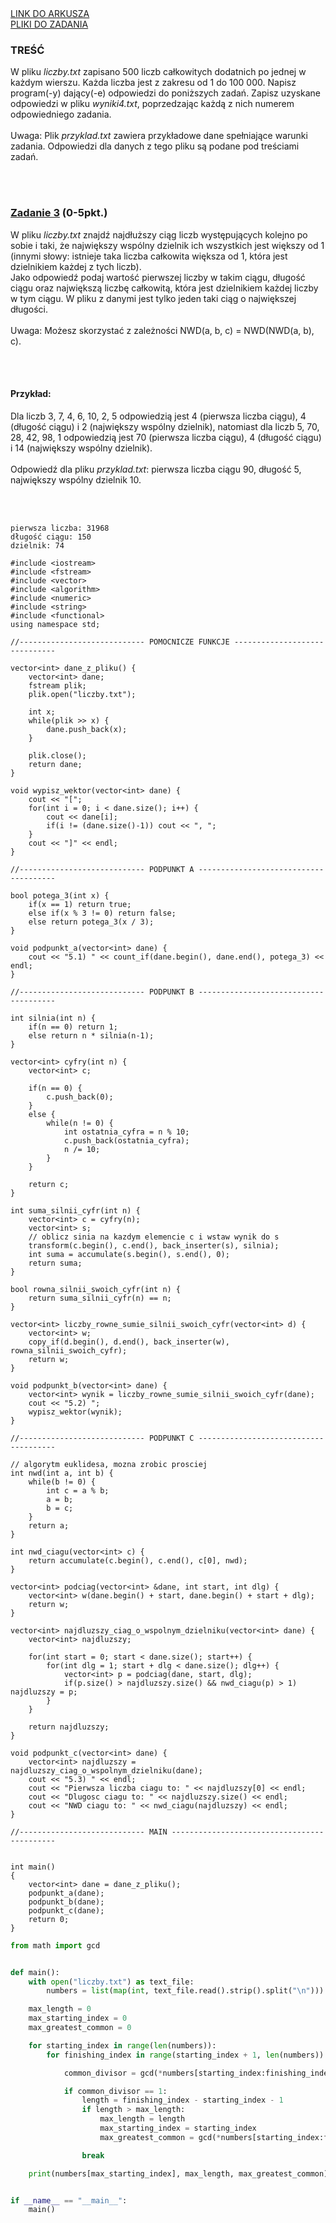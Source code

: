
<div className="box_link"><a className="link  link_materials" target="_blank" href="https://cke.gov.pl/images/_EGZAMIN_MATURALNY_OD_2015/Arkusze_egzaminacyjne/2019/formula_od_2015/informatyka/MIN-R2_1P-192.pdf">LINK DO ARKUSZA</a>
<br/>
<a className="link  link_materials" href="http://cke.gov.pl/images/_EGZAMIN_MATURALNY_OD_2015/Arkusze_egzaminacyjne/2019/formula_od_2015/informatyka/Dane_PR2.zip">PLIKI DO ZADANIA</a>
<br/>
</div>

### TREŚĆ
W pliku <i>liczby.txt</i> zapisano 500 liczb całkowitych dodatnich po jednej w każdym wierszu.
Każda liczba jest z zakresu od 1 do 100 000. Napisz program(-y) dający(-e) odpowiedzi do
poniższych zadań. Zapisz uzyskane odpowiedzi w pliku <i>wyniki4.txt</i>, poprzedzając każdą
z nich numerem odpowiedniego zadania.<br/><br/>
<span className="bold">Uwaga</span>: Plik <i>przyklad.txt</i> zawiera przykładowe dane spełniające warunki zadania.
Odpowiedzi dla danych z tego pliku są podane pod treściami zadań. 

<br/><br/>

### <u>Zadanie 3</u>   (0-5pkt.)
W pliku <i>liczby.txt</i> znajdź najdłuższy ciąg liczb występujących kolejno po sobie i taki, że
największy wspólny dzielnik ich wszystkich jest większy od 1 (innymi słowy: istnieje taka
liczba całkowita większa od 1, która jest dzielnikiem każdej z tych liczb).<br/>
Jako odpowiedź podaj wartość pierwszej liczby w takim ciągu, długość ciągu oraz największą
liczbę całkowitą, która jest dzielnikiem każdej liczby w tym ciągu. W pliku z danymi jest tylko
jeden taki ciąg o największej długości.<br/><br/>
<span className="bold">Uwaga</span>: Możesz skorzystać z zależności NWD(a, b, c) = NWD(NWD(a, b), c). 

<br/><br/>

#### Przykład:
Dla liczb 3, 7, 4, 6, 10, 2, 5 odpowiedzią jest 4 (pierwsza liczba ciągu), 4 (długość ciągu) i 2
(największy wspólny dzielnik), natomiast dla liczb 5, 70, 28, 42, 98, 1 odpowiedzią jest 70
(pierwsza liczba ciągu), 4 (długość ciągu) i 14 (największy wspólny dzielnik).<br/><br/>
Odpowiedź dla pliku <i>przyklad.txt</i>: pierwsza liczba ciągu 90, długość 5, największy
wspólny dzielnik 10. 

<br/><br/>

<Dropdown title="ODPOWIEDŹ">

```text
pierwsza liczba: 31968
długość ciągu: 150
dzielnik: 74 
```

</Dropdown>


<Dropdown title="PRZYKŁADOWE ROZWIĄZANIE - C++">

```
#include <iostream>
#include <fstream>
#include <vector>
#include <algorithm>
#include <numeric>
#include <string>
#include <functional>
using namespace std;

//---------------------------- POMOCNICZE FUNKCJE ------------------------------

vector<int> dane_z_pliku() {
	vector<int> dane;
	fstream plik;
	plik.open("liczby.txt");

	int x;
	while(plik >> x) {
		dane.push_back(x);
	}

	plik.close();
	return dane;
}

void wypisz_wektor(vector<int> dane) {
	cout << "[";
	for(int i = 0; i < dane.size(); i++) {
		cout << dane[i];
		if(i != (dane.size()-1)) cout << ", ";
	}
	cout << "]" << endl;
}

//---------------------------- PODPUNKT A --------------------------------------

bool potega_3(int x) {
	if(x == 1) return true;
	else if(x % 3 != 0) return false;
	else return potega_3(x / 3);
}

void podpunkt_a(vector<int> dane) {
	cout << "5.1) " << count_if(dane.begin(), dane.end(), potega_3) << endl;
}

//---------------------------- PODPUNKT B --------------------------------------

int silnia(int n) {
	if(n == 0) return 1;
	else return n * silnia(n-1);
}

vector<int> cyfry(int n) {
	vector<int> c;

	if(n == 0) {
		c.push_back(0);
	}
	else {
		while(n != 0) {
			int ostatnia_cyfra = n % 10;
			c.push_back(ostatnia_cyfra);
			n /= 10;
		}
	}

	return c;
}

int suma_silnii_cyfr(int n) {
	vector<int> c = cyfry(n);
	vector<int> s;
	// oblicz sinia na kazdym elemencie c i wstaw wynik do s
	transform(c.begin(), c.end(), back_inserter(s), silnia);
	int suma = accumulate(s.begin(), s.end(), 0);
	return suma;
}

bool rowna_silnii_swoich_cyfr(int n) {
	return suma_silnii_cyfr(n) == n;
}

vector<int> liczby_rowne_sumie_silnii_swoich_cyfr(vector<int> d) {
	vector<int> w;
	copy_if(d.begin(), d.end(), back_inserter(w), rowna_silnii_swoich_cyfr);
	return w;
}

void podpunkt_b(vector<int> dane) {
	vector<int> wynik = liczby_rowne_sumie_silnii_swoich_cyfr(dane);
	cout << "5.2) ";
	wypisz_wektor(wynik);
}

//---------------------------- PODPUNKT C --------------------------------------

// algorytm euklidesa, mozna zrobic prosciej
int nwd(int a, int b) {
	while(b != 0) {
		int c = a % b;
		a = b;
		b = c;
	}
	return a;
}

int nwd_ciagu(vector<int> c) {
	return accumulate(c.begin(), c.end(), c[0], nwd);
}

vector<int> podciag(vector<int> &dane, int start, int dlg) {
	vector<int> w(dane.begin() + start, dane.begin() + start + dlg);
	return w;
}

vector<int> najdluzszy_ciag_o_wspolnym_dzielniku(vector<int> dane) {
	vector<int> najdluzszy;

	for(int start = 0; start < dane.size(); start++) {
		for(int dlg = 1; start + dlg < dane.size(); dlg++) {
			vector<int> p = podciag(dane, start, dlg);
			if(p.size() > najdluzszy.size() && nwd_ciagu(p) > 1) najdluzszy = p;
		}
	}

	return najdluzszy;
}

void podpunkt_c(vector<int> dane) {
	vector<int> najdluzszy = najdluzszy_ciag_o_wspolnym_dzielniku(dane);
	cout << "5.3) " << endl;
	cout << "Pierwsza liczba ciagu to: " << najdluzszy[0] << endl;
	cout << "Dlugosc ciagu to: " << najdluzszy.size() << endl;
	cout << "NWD ciagu to: " << nwd_ciagu(najdluzszy) << endl;
}

//---------------------------- MAIN --------------------------------------------


int main()
{
	vector<int> dane = dane_z_pliku();
	podpunkt_a(dane);
	podpunkt_b(dane);
	podpunkt_c(dane);
	return 0;
}

```

</Dropdown>

<Dropdown title="PRZYKŁADOWE ROZWIĄZANIE - PYTHON">

```python
from math import gcd


def main():
    with open("liczby.txt") as text_file:
        numbers = list(map(int, text_file.read().strip().split("\n")))

    max_length = 0
    max_starting_index = 0
    max_greatest_common = 0

    for starting_index in range(len(numbers)):
        for finishing_index in range(starting_index + 1, len(numbers)):

            common_divisor = gcd(*numbers[starting_index:finishing_index])

            if common_divisor == 1:
                length = finishing_index - starting_index - 1
                if length > max_length:
                    max_length = length
                    max_starting_index = starting_index
                    max_greatest_common = gcd(*numbers[starting_index:finishing_index - 1])

                break

    print(numbers[max_starting_index], max_length, max_greatest_common)


if __name__ == "__main__":
    main()

```
</Dropdown>
